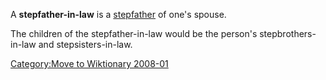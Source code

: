 [[Category:Move to Wiktionary 2008-01]]
A '''stepfather-in-law''' is a [[stepfather]] of one's spouse.

The children of the stepfather-in-law would be the person's stepbrothers-in-law and stepsisters-in-law.

{{sociology-stub}}